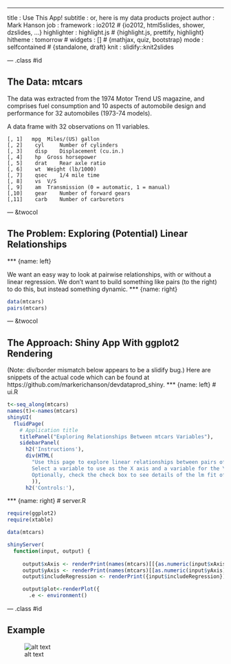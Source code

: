 ---
title       : Use This App!
subtitle    : or, here is my data products project
author      : Mark Hanson
job         : 
framework   : io2012        # {io2012, html5slides, shower, dzslides, ...}
highlighter : highlight.js  # {highlight.js, prettify, highlight}
hitheme     : tomorrow      # 
widgets     : []            # {mathjax, quiz, bootstrap}
mode        : selfcontained # {standalone, draft}
knit        : slidify::knit2slides

--- .class #id 

## The Data: mtcars

The data was extracted from the 1974 Motor Trend US magazine, and comprises fuel consumption and 10 aspects of automobile design and performance for 32 automobiles (1973-74 models).

A data frame with 32 observations on 11 variables.
```
[, 1]   mpg	 Miles/(US) gallon
[, 2]	 cyl	 Number of cylinders
[, 3]	 disp	 Displacement (cu.in.)
[, 4]	 hp	 Gross horsepower
[, 5]	 drat	 Rear axle ratio
[, 6]	 wt	 Weight (lb/1000)
[, 7]	 qsec	 1/4 mile time
[, 8]	 vs	 V/S
[, 9]	 am	 Transmission (0 = automatic, 1 = manual)
[,10]	 gear	 Number of forward gears
[,11]	 carb	 Number of carburetors
```

--- &twocol

## The Problem: Exploring (Potential) Linear Relationships
*** {name: left}

We want an easy way to look at pairwise relationships, with or without a linear regression.
We don't want to build something like pairs (to the right) to do this, but instead something dynamic.
*** {name: right}
```r
data(mtcars)
pairs(mtcars)
```


--- &twocol

## The Approach: Shiny App With ggplot2 Rendering
(Note: div/border mismatch below appears to be a slidify  bug.) Here are snippets of the actual code which can be found at https://github.com/markerichanson/devdataprod_shiny.
*** {name: left}
# ui.R
```r
t<-seq_along(mtcars)
names(t)<-names(mtcars)
shinyUI(
  fluidPage(
    # Application title
    titlePanel("Exploring Relationships Between mtcars Variables"),
    sidebarPanel(
      h2('Instructions'),
      div(HTML(
        "Use this page to explore linear relationships between pairs of variables in the mtcars dataset.
        Select a variable to use as the X axis and a variable for the Y axis.  Click the submit button and the selected variables will render to the right.
        Optionally, check the check box to see details of the lm fit of the selected variables."
        )),
      h2('Controls:'),
```
*** {name: right}
# server.R
```r
require(ggplot2)
require(xtable)

data(mtcars)

shinyServer(
  function(input, output) {
     
     output$xAxis <- renderPrint(names(mtcars)[[{as.numeric(input$xAxis)}]])
     output$yAxis <- renderPrint(names(mtcars)[[as.numeric(input$yAxis)]])
     output$includeRegression <- renderPrint({input$includeRegression})

     output$plot<-renderPlot({
       .e <- environment()

```

--- .class #id

## Example
![alt text](assets/img/Example1.png)




